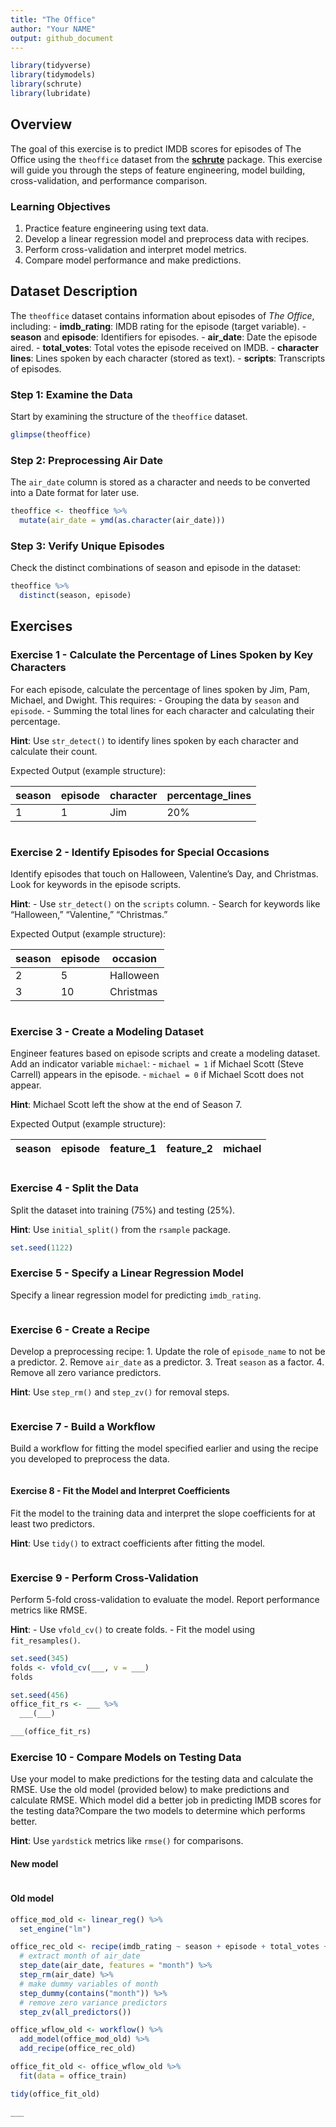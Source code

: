 ```yaml
---
title: "The Office"
author: "Your NAME"
output: github_document
---
```


```r
library(tidyverse)
library(tidymodels)
library(schrute)
library(lubridate)
```

## Overview
The goal of this exercise is to predict IMDB scores for episodes of The Office using the `theoffice` dataset from the [**schrute**](https://bradlindblad.github.io/schrute/) package. This exercise will guide you through the steps of feature engineering, model building, cross-validation, and performance comparison.

### Learning Objectives
1. Practice feature engineering using text data.
2. Develop a linear regression model and preprocess data with recipes.
3. Perform cross-validation and interpret model metrics.
4. Compare model performance and make predictions.

## Dataset Description

The `theoffice` dataset contains information about episodes of *The Office*, including:
- **imdb_rating**: IMDB rating for the episode (target variable).
- **season** and **episode**: Identifiers for episodes.
- **air_date**: Date the episode aired.
- **total_votes**: Total votes the episode received on IMDB.
- **character lines**: Lines spoken by each character (stored as text).
- **scripts**: Transcripts of episodes.

### Step 1: Examine the Data
Start by examining the structure of the `theoffice` dataset.


```r
glimpse(theoffice)
```
### Step 2: Preprocessing Air Date

The `air_date` column is stored as a character and needs to be converted into a Date format for later use.

```r
theoffice <- theoffice %>%
  mutate(air_date = ymd(as.character(air_date)))
```

### Step 3: Verify Unique Episodes
Check the distinct combinations of season and episode in the dataset:

```r
theoffice %>%
  distinct(season, episode)
```

## Exercises 

### Exercise 1 - Calculate the Percentage of Lines Spoken by Key Characters

For each episode, calculate the percentage of lines spoken by Jim, Pam, Michael, and Dwight. This requires:
- Grouping the data by `season` and `episode`.
- Summing the total lines for each character and calculating their percentage.

**Hint**: Use `str_detect()` to identify lines spoken by each character and calculate their count.

Expected Output (example structure):

| season | episode | character | percentage_lines |
|--------|---------|-----------|------------------|
| 1      | 1       | Jim       | 20%             |


```r

```

### Exercise 2 - Identify Episodes for Special Occasions

Identify episodes that touch on Halloween, Valentine's Day, and Christmas. Look for keywords in the episode scripts.

**Hint**:
- Use `str_detect()` on the `scripts` column.
- Search for keywords like "Halloween," "Valentine," "Christmas."

Expected Output (example structure):

| season | episode | occasion       |
|--------|---------|----------------|
| 2      | 5       | Halloween      |
| 3      | 10      | Christmas      |

```r

```

### Exercise 3  - Create a Modeling Dataset

Engineer features based on episode scripts and create a modeling dataset. Add an indicator variable `michael`:
- `michael = 1` if Michael Scott (Steve Carrell) appears in the episode.
- `michael = 0` if Michael Scott does not appear.

**Hint**: Michael Scott left the show at the end of Season 7.

Expected Output (example structure):

| season | episode | feature_1 | feature_2 | michael |
|--------|---------|-----------|-----------|---------|

```r

```

### Exercise 4 - Split the Data

Split the dataset into training (75%) and testing (25%).

**Hint**: Use `initial_split()` from the `rsample` package.

```r
set.seed(1122)

```

### Exercise 5 - Specify a Linear Regression Model

Specify a linear regression model for predicting `imdb_rating`.

```r

```

### Exercise 6 - Create a Recipe

Develop a preprocessing recipe:
1. Update the role of `episode_name` to not be a predictor.
2. Remove `air_date` as a predictor.
3. Treat `season` as a factor.
4. Remove all zero variance predictors.

**Hint**: Use `step_rm()` and `step_zv()` for removal steps.

```r

```

### Exercise 7 - Build a Workflow

Build a workflow for fitting the model specified earlier and using the recipe you developed to preprocess the data.

```r

```

#### Exercise 8 - Fit the Model and Interpret Coefficients

Fit the model to the training data and interpret the slope coefficients for at least two predictors.

**Hint**: Use `tidy()` to extract coefficients after fitting the model.

```r

```

### Exercise 9 - Perform Cross-Validation

Perform 5-fold cross-validation to evaluate the model. Report performance metrics like RMSE.

**Hint**:
- Use `vfold_cv()` to create folds.
- Fit the model using `fit_resamples()`.


```r
set.seed(345)
folds <- vfold_cv(___, v = ___)
folds

set.seed(456)
office_fit_rs <- ___ %>%
  ___(___)

___(office_fit_rs)
```

### Exercise 10 - Compare Models on Testing Data

Use your model to make predictions for the testing data and calculate the RMSE. 
Use the old model (provided below) to make predictions and calculate RMSE.
Which model did a better job in predicting IMDB scores for the testing data?Compare the two models to determine which performs better.

**Hint**: Use `yardstick` metrics like `rmse()` for comparisons.

#### New model

```r

```

#### Old model

```r
office_mod_old <- linear_reg() %>%
  set_engine("lm")

office_rec_old <- recipe(imdb_rating ~ season + episode + total_votes + air_date, data = office_train) %>%
  # extract month of air_date
  step_date(air_date, features = "month") %>%
  step_rm(air_date) %>%
  # make dummy variables of month 
  step_dummy(contains("month")) %>%
  # remove zero variance predictors
  step_zv(all_predictors())

office_wflow_old <- workflow() %>%
  add_model(office_mod_old) %>%
  add_recipe(office_rec_old)

office_fit_old <- office_wflow_old %>%
  fit(data = office_train)

tidy(office_fit_old)

___
```
